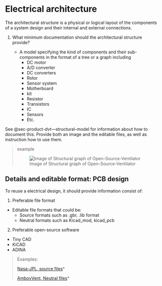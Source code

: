 # Electrical architecture {#sec-electrical-architecture}

The architectural structure is a physical or logical layout of the components of a system design and their internal and external connections.

1.  What minimum documentation should the architectural structure provide?

    -   A model specifying the kind of components and their sub-components in the format of a tree or a graph including
        -   DC motor
        -   A/D converter
        -   DC converters\
        -   Rotor
        -   Sensor system
        -   Motherboard
        -   kit
        -   Resistor
        -   Transistors
        -   IC
        -   Sensors
        -   Etc.

See @sec-product-dvt---structural-model for information about how to document this.
Provide both an image and the editable files, as well as instruction how to use them.

> example
>
> ![Image of Structural graph of Open-Source-Ventilator](img/elecstructure.png)

## Details and editable format: PCB design

To reuse a electrical design, it should provide information consist of:

1.  Preferable file format

-   Editable file formats that could be:
    -   Source formats such as .gbr, .lib format\
    -   Neutral formats such as Kicad_mod, kicad_pcb

2.  Preferable open-source software

-   Tiny CAD
-   KiCAD
-   ADINA

> Examples:
>
> [Nasa-JPL, source files](https://github.com/nasa-jpl/open-source-rover/tree/master/electrical/pcb/arduino_uno_sheild/gerbers/rev_b)*
>
> [AmbovVent, Neutral files](https://github.com/AmboVent-1690-108/AmboVent/tree/master/1-Electronics)*
